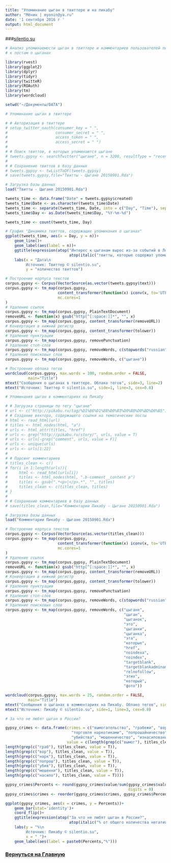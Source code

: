 ```yaml
---
title: "Упоминание цыган в твиттере и на пикабу"
author: "Мёнин | myonin@ya.ru"
date: '1 сентября 2016 г '
output: html_document
---
```

###[silentio.su](http://silentio.su/)
```r
# Анализ упоминаемости цыган в твиттере и комментариев пользователей пикабу
# к постам о цыганах

library(rvest)
library(ggplot2)
library(dplyr)
library(tidyr)
library(twitteR)
library(ROAuth)
library(tm)
library(wordcloud)

setwd("~/Документы/DATA")

# Упоминание цыган в твиттере

# # Авторизация в твиттере
# setup_twitter_oauth(consumer_key = " ",
#                     consumer_secret = " ",
#                     access_token = " ",
#                     access_secret = " ")
# 
# # Поиск твиттов, в которых упоминаются цыгане
# tweets.gypsy <- searchTwitter("цыгане", n = 3200, resultType = "recent")
# 
# # Сохранение твиттов в базу данных
# tweets.gypsy <- twListToDF(tweets.gypsy)
# save(tweets.gypsy,file="Твитты - Цыгане 20150901.Rda")

# Загрузка базы данных
load("Твитты - Цыгане 20150901.Rda")

tweets_time <- data.frame("Date" = tweets.gypsy$created)
tweets_time$Date <- as.character(tweets_time$Date)
tweets_time <- separate(tweets_time, Date, into = c("Day", "Time"), sep = " ")
tweets_time$Day <- as.Date(tweets_time$Day, "%Y-%m-%d")

tweets_time <- count(tweets_time, Day)

# График "Динамика твиттов, содержащих упоминания о цыганах"
ggplot(tweets_time, aes(x = Day, y = n))+
    geom_line()+
    geom_label(aes(label = n))+
    ggtitle(expression(atop("Интерес к цыганам вырос из-за событий в Лощиновке", 
                            atop(italic("твитты, которые содержат упоминания о цыганах (23.08-01.09 2016 г.)")))))+
    labs(x = "Дата\n
         Источник: Твиттер © silentio.su", 
         y = "количество твиттов")

# Построение корпуса текстов
corpus.gypsy <- Corpus(VectorSource(as.vector(tweets.gypsy$text)))
corpus.gypsy <- tm_map(corpus.gypsy,
                       content_transformer(function(x) iconv(x, to='UTF-8', sub='byte')),
                       mc.cores=1
)
# Удаление ссылок
corpus.gypsy <- tm_map(corpus.gypsy, PlainTextDocument)
removeURL <- function(x) gsub("http[^[:space:]]*", "", x)
corpus.gypsy <- tm_map(corpus.gypsy, content_transformer(removeURL))
# Конвертация в нижний регистр
corpus.gypsy <- tm_map(corpus.gypsy, content_transformer(tolower))
# Удаление пунктуации
corpus.gypsy <- tm_map(corpus.gypsy, removePunctuation)
# Удаление стоп-слов
corpus.gypsy <- tm_map(corpus.gypsy, removeWords, c(stopwords("russian")))
# Удаление поисковых слов
corpus.gypsy <- tm_map(corpus.gypsy, removeWords, c("цыгане"))

# Построение облака тегов
wordcloud(corpus.gypsy, max.words = 100, random.order = FALSE,
          main="Title")
mtext("Сообщения о цыганах в твиттере. Облако тегов", side=3, line=2)
mtext("Источник: Твиттер © silentio.su", side=1, line=3, cex=0.8)

# Упоминания цыган в комментариях на Пикабу

# # Загрузка страницы по тегу "цыгане"
# url <- c("http://pikabu.ru/tag/%D1%86%D1%8B%D0%B3%D0%B0%D0%BD%D0%B5")
# # Создание вектора, содержащего ссылки на тематические посты
# html <- read_html(url)
# titles <- html_nodes(html, "a")
# urls <- html_attr(titles, "href")
# urls <- grep("http://pikabu.ru/story/", urls, value = T)
# urls <- urls[-grep("comment", urls, value = F)]
# urls <- unique(urls)
# urls <- urls[1:22]
# 
# # Парсинг комментариев
# titles_clean <- c()
# for(i in 1:length(urls)){
#     html <- read_html(urls[i])
#     titles <- html_nodes(html, ".b-comment__content p")
#     titles <- gsub(".*<p>|</p>.*", "", titles)
#     titles_clean <- c(titles_clean, titles)
# }
# 
# # Сохранение комментариев в базу данных
# save(titles_clean,file="Комментарии Пикабу - Цыгане 20150901.Rda")

# Загрузка базы данных
load("Комментарии Пикабу - Цыгане 20150901.Rda")

# Построение корпуса текстов
corpus.gypsy <- Corpus(VectorSource(as.vector(titles_clean)))
corpus.gypsy <- tm_map(corpus.gypsy,
                       content_transformer(function(x) iconv(x, to='UTF-8', sub='byte')),
                       mc.cores=1
)
# Удаление ссылок
corpus.gypsy <- tm_map(corpus.gypsy, PlainTextDocument)
removeURL <- function(x) gsub("http[^[:space:]]*", "", x)
corpus.gypsy <- tm_map(corpus.gypsy, content_transformer(removeURL))
# Конвертация в нижний регистр
corpus.gypsy <- tm_map(corpus.gypsy, content_transformer(tolower))
# Удаление пунктуации
corpus.gypsy <- tm_map(corpus.gypsy, removePunctuation)
# Удаление стоп-слов
corpus.gypsy <- tm_map(corpus.gypsy, removeWords, c(stopwords("russian")))
# Удаление поисковых слов
corpus.gypsy <- tm_map(corpus.gypsy, removeWords, c("цыгане",
                                                    "цыган",
                                                    "цыганок",
                                                    "это",
                                                    "цыганки",
                                                    "цыганка",
                                                    "эта",
                                                    "которые",
                                                    "href",
                                                    "noindexa",
                                                    "noindex",
                                                    "targetblank",
                                                    "targetblankadminanoindex",
                                                    "relnofollow",
                                                    "этих",
                                                    "который",
                                                    "фото"))

wordcloud(corpus.gypsy, max.words = 25, random.order = FALSE,
          main="Title")
mtext("Сообщения о цыганах в комментариях на Пикабу. Облако тегов", side=3, line=2)
mtext("Источник: Пикабу © silentio.su", side=1, line=3, cex=0.8)

# За что не любят цыган в России?

gypsy_crimes <- data.frame(crimes = c("вымогательство", "грабежи", "воровство",
                             "торговля наркотиками", "попрошайничество",
                             "убийства", "мошенничество", "изнасилование"),
                           value = c(length(grep(c("вымог"), titles_clean, value = T)),
length(grep(c("граб"), titles_clean, value = T)),
length(grep(c("вор"), titles_clean, value = T)),
length(grep(c("нарк"), titles_clean, value = T)),
length(grep(c("попрош"), titles_clean, value = T)),
length(grep(c("убив"), titles_clean, value = T)),
length(grep(c("мошенни"), titles_clean, value = T)),
length(grep(c("насило"), titles_clean, value = T))))

gypsy_crimes$Percents <- round(gypsy_crimes$value/sum(gypsy_crimes$value)*100,
                                                      digits = 0)
gypsy_crimes$crimes <- reorder(gypsy_crimes$crimes, gypsy_crimes$Percents)

ggplot(gypsy_crimes, aes(x = crimes, y = Percents))+
    geom_bar(stat='identity')+
    coord_flip()+
    ggtitle(expression(atop("За что не любят цыган в России?", 
                            atop(italic("% от общего количества негативных комментариев"))))) +
    labs(y = "%\n
         Источник: Пикабу © silentio.su", 
         x = " ")+
    geom_label(aes(label = paste0(Percents,"%")))
```

### [Вернуться на Главную](http://silentio.su/)